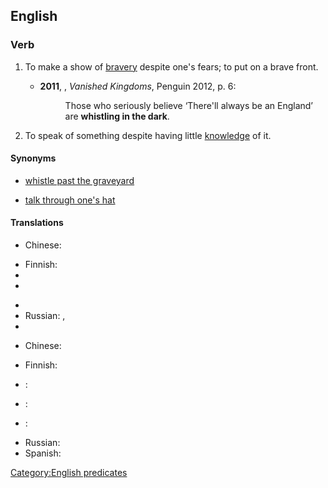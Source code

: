 ==English==

===Verb===
{{head|en|verb|head=[[whistle]] [[in]] [[the]] [[dark]]}}

# {{context|colloquial|lang=en}} To make a show of [[bravery]] despite one's fears; to put on a brave front.
#* '''2011''', {{w|Norman Davies}}, ''Vanished Kingdoms'', Penguin 2012, p. 6:
#*: Those who seriously believe ‘There'll always be an England’ are '''whistling in the dark'''. 
# {{context|idiomatic|US|lang=en}} To speak of something despite having little [[knowledge]] of it.

====Synonyms====
* {{sense|make a show of bravery}} [[whistle past the graveyard]]
* {{sense|speak of something without knowledge}} [[talk through one's hat]]

====Translations====
{{trans-top|make a show of bravery}}
* Chinese:
*: {{trreq|cmn}}
* Finnish: {{t|fi|vislailla}}
* {{trreq|fr}}
* {{trreq|de}}
{{trans-mid}}
* {{trreq|ja}}
* Russian: {{t|ru|бодриться|tr=bodrítʹsja|sc=Cyrl}}, {{t|ru|напускать на себя спокойствие|tr=napuskatʹ na sebja spokojstvije|sc=Cyrl}}
* {{trreq|es}}
{{trans-bottom}}

{{trans-top|speak without knowledge}}
* Chinese:
*: {{trreq|cmn}}
* Finnish: {{t|fi|puhua läpiä päähänsä}}
* {{trreq|fr}}:
* {{trreq|de}}:
* {{trreq|ja}}:
{{trans-mid}}
* Russian: {{t|ru|говорить не зная ничего толком|tr=govorítʹ ne znája ničevó tólkom|sc=Cyrl}}
* Spanish: {{t|es|mojonear}}
{{trans-bottom}}

[[Category:English predicates]]